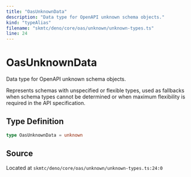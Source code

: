 ```yaml
---
title: "OasUnknownData"
description: "Data type for OpenAPI unknown schema objects."
kind: "typeAlias"
filename: "skmtc/deno/core/oas/unknown/unknown-types.ts"
line: 24
---
```


# OasUnknownData

Data type for OpenAPI unknown schema objects.

Represents schemas with unspecified or flexible types, used as
fallbacks when schema types cannot be determined or when maximum
flexibility is required in the API specification.

## Type Definition

```typescript
type OasUnknownData = unknown
```

## Source

Located at `skmtc/deno/core/oas/unknown/unknown-types.ts:24:0`
